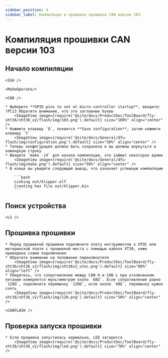 ```yaml
---
sidebar_position: 4
sidebar_label: Компиляция и прошивка прошивки CAN версии 103
---
```



# Компиляция прошивки CAN версии 103

## Начало компиляции

    <SSH />

    <MakeOperate/>

    <CAN />

    * Выберите **GPIO pins to set at micro-controller startup**, введите: !PC13 Обратите внимание, что это заглавные буквы
        <ImageView image={require('@site/docs/ProductDoc/ToolBoard/fly-sht36/sht36_v2/flash/img/103.png').default} size="100%" align="center" />
    * Нажмите клавишу `Q`, появится **Save configuration**, затем нажмите клавишу `Y`
        <ImageView image={require('@site/docs/General/dfu-flash/img/configuration.png').default} size="50%" align="center" />
    * Теперь конфигурация должна быть сохранена и вы должны вернуться в командную строку
    * Введите `make -j4` для начала компиляции, это займет некоторое время
        <ImageView image={require('@site/docs/General/dfu-flash/img/make.png').default} size="50%" align="center" />
    * В конце вы увидите следующий вывод, что означает успешную компиляцию

        ```bash
        Linking out/klipper.elf
        Creating hex file out/klipper.bin
        ```

## Поиск устройства

    <LS />


## Прошивка прошивки

    * Перед прошивкой прошивки подключите плату инструментов к UTOC или материнской плате с прошивкой моста с помощью кабеля XT30, ниже приведена схема подключения
    * Обратите внимание на положение переключателя
        <ImageView image={require('@site/docs/ProductDoc/ToolBoard/fly-sht36/sht36_v2/flash/img/sht36v2_utoc.png').default} size="80%" align="left" />
    * Убедитесь, что сопротивление между CAN H и CAN L при отключенном питании измеряется мультиметром около `60Ω`. Если сопротивление равно `120Ω`, подключите перемычку `120Ω`, если около `40Ω`, перемычку нужно снять
        <ImageView image={require('@site/docs/ProductDoc/ToolBoard/fly-sht36/sht36_v2/flash/img/120.png').default} size="50%" align="center" />

    <CANFLASH />

## Проверка запуска прошивки

    * Если прошивка запустилась нормально, LED загорится
        <ImageView image={require('@site/docs/ProductDoc/ToolBoard/fly-sht36/sht36_v2/flash/img/led.png').default} size="70%" align="center" />